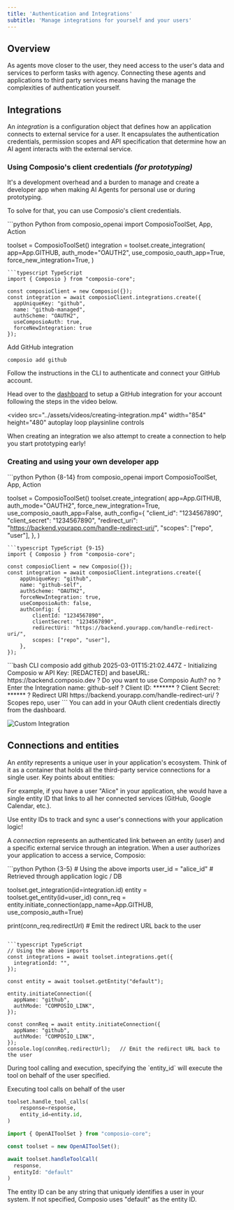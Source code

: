 ```yaml
---
title: 'Authentication and Integrations'
subtitle: 'Manage integrations for yourself and your users'
---
```


## Overview



As agents move closer to the user, they need access to the user's data and services to perform tasks with agency. Connecting these agents and applications to third party services means having the manage the complexities of authentication yourself.

## Integrations

An *integration* is a configuration object that defines how an application connects to external service for a user. It encapsulates the authentication credentials, permission scopes and API specification that determine how an AI agent interacts with the external service.


### Using Composio's client credentials *(for prototyping)*

It's a development overhead and a burden to manage and create a developer app when making AI Agents for personal use or during prototyping.

To solve for that, you can use Composio's client credentials.

<Tabs>
<Tab title="Code">
<CodeGroup>
```python Python
from composio_openai import ComposioToolSet, App, Action

toolset = ComposioToolSet()
integration = toolset.create_integration(
    app=App.GITHUB,
    auth_mode="OAUTH2",
    use_composio_oauth_app=True,
    force_new_integration=True,
)
```
```typescript TypeScript
import { Composio } from "composio-core";

const composioClient = new Composio({});
const integration = await composioClient.integrations.create({
  appUniqueKey: "github",
  name: "github-managed",
  authScheme: "OAUTH2",
  useComposioAuth: true,
  forceNewIntegration: true
});

```
</CodeGroup>
</Tab>
<Tab title="CLI">
Add GitHub integration

```shell CLI
composio add github
```

Follow the instructions in the CLI to authenticate and connect your GitHub
account.
</Tab>

<Tab title="Dashboard">

Head over to the [dashboard](https://app.composio.dev/apps) to setup a GitHub
integration for your account following the steps in the video below.

<video
    src="../assets/videos/creating-integration.mp4"
    width="854"
    height="480"
    autoplay
    loop
    playsinline
    controls
>
</video>

</Tab>
</Tabs>


<Note>When creating an integration we also attempt to create a connection to help you start prototyping early!</Note>


### Creating and using your own developer app
<Tabs>
<Tab title="Code">
<CodeGroup>
```python Python {8-14}
from composio_openai import ComposioToolSet, App, Action

toolset = ComposioToolSet()
toolset.create_integration(
    app=App.GITHUB,
    auth_mode="OAUTH2",
    force_new_integration=True,
    use_composio_oauth_app=False,
    auth_config={
        "client_id": "1234567890",
        "client_secret": "1234567890",
        "redirect_uri": "https://backend.yourapp.com/handle-redirect-uri/",
        "scopes": ["repo", "user"],
    },
)
```
```typescript TypeScript {9-15}
import { Composio } from "composio-core";

const composioClient = new Composio({});
const integration = await composioClient.integrations.create({
    appUniqueKey: "github",
    name: "github-self",
    authScheme: "OAUTH2",
    forceNewIntegration: true,
    useComposioAuth: false,
    authConfig: {
        clientId: "1234567890",
        clientSecret: "1234567890",
        redirectUri: "https://backend.yourapp.com/handle-redirect-uri/",
        scopes: ["repo", "user"],
    },
});
```
</CodeGroup>
</Tab>
<Tab title="CLI">
```bash CLI
composio add github
2025-03-01T15:21:02.447Z - Initializing Composio w API Key: [REDACTED] and baseURL: https://backend.composio.dev
? Do you want to use Composio Auth? no
? Enter the Integration name: github-self
? Client ID: *******
? Client Secret: ******
? Redirect URI https://backend.yourapp.com/handle-redirect-uri/
? Scopes repo, user
```
</Tab>
<Tab title="Dashboard">
You can add in your OAuth client credentials directly from the dashboard.


![Custom Integration](../assets/images/custom-integration.png "Optional title")
</Tab>

</Tabs>

## Connections and entities
An *entity* represents a unique user in your application's ecosystem. Think of it as a container that holds all the third-party service connections for a single user. Key points about entities:

For example, if you have a user "Alice" in your application, she would have a single entity ID that links to all her connected services (GitHub, Google Calendar, etc.).

<Tip>Use entity IDs to track and sync a user's connections with your application logic!</Tip>

A *connection* represents an authenticated link between an entity (user) and a specific external service through an integration. When a user authorizes your application to access a service, Composio:

<CodeGroup>
```python Python {3-5}
# Using the above imports
user_id = "alice_id"    # Retrieved through application logic / DB

toolset.get_integration(id=integration.id)
entity = toolset.get_entity(id=user_id)
conn_req = entity.initiate_connection(app_name=App.GITHUB, use_composio_auth=True)

print(conn_req.redirectUrl) # Emit the redirect URL back to the user
```

```typescript TypeScript
// Using the above imports
const integrations = await toolset.integrations.get({
  integrationId: "",
});

const entity = await toolset.getEntity("default");

entity.initiateConnection({
  appName: "github",
  authMode: "COMPOSIO_LINK",
});

const connReq = await entity.initiateConnection({
  appName: "github",
  authMode: "COMPOSIO_LINK",
});
console.log(connReq.redirectUrl);   // Emit the redirect URL back to the user
```

</CodeGroup>
During tool calling and execution, specifying the `entity_id` will execute the tool on behalf of the user specified.

Executing tool calls on behalf of the user
<CodeGroup>
```python Python
toolset.handle_tool_calls(
    response=response,
    entity_id=entity.id,
)
```

```typescript TypeScript
import { OpenAIToolSet } from "composio-core";

const toolset = new OpenAIToolSet();

await toolset.handleToolCall(
  response,
  entityId: "default"
)

```
</CodeGroup>

<Note>
The entity ID can be any string that uniquely identifies a user in your system. If not specified, Composio uses "default" as the entity ID.
</Note>
